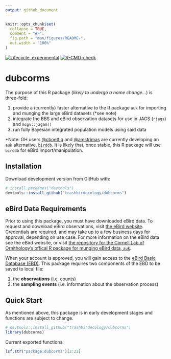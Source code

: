 ```yaml
---
output: github_document
---
```


<!-- README.md is generated from README.Rmd. Please edit that file -->

```r
knitr::opts_chunk$set(
  collapse = TRUE,
  comment = "#>",
  fig.path = "man/figures/README-",
  out.width = "100%"
)
```
<!-- badges: start -->
[![Lifecycle: experimental](https://img.shields.io/badge/lifecycle-experimental-orange.svg)](https://lifecycle.r-lib.org/articles/stages.html#experimental)
[![R-CMD-check](https://github.com/trashbirdecology/dubcorms/workflows/R-CMD-check/badge.svg)](https://github.com/trashbirdecology/dubcorms/actions)
<!-- badges: end -->

# dubcorms
The purpose of this R package (*likely to undergo a name change...*) is three-fold:

  1. provide a (currently) faster alternative to the R package `auk ` for importing and munging the large eBird datasets (*see note)
  1. integrate the BBS and eBird observation datasets for use in JAGS (`rjags`) and `mcgv::jagam()`
  1. run fully Bayesian integrated population models using said data
  
*Note: GH users [\@cboettig](https://github.com/cboettig/) and [\@amstrimas](https://github.com/amstrimas/) are currently developing an `auk` alternative, [`birddb`](https://github.com/cboettig/birddb/). It is likely that, once stable, this R package will use `birddb` for eBird import/manipulation. 



## Installation
Download development version from GitHub with:
```r
# install.packages("devtools")
devtools::install_github("trashbirdecology/dubcorms")
```

## eBird Data Requirements
Prior to using this package, you must have downloaded eBird data. To request and download eBird observations, visit [the eBird website](https://ebird.org/data/download). Credentials are required, and may take up to a few business days for approval, depending on use case. For more information on the eBird data see the eBird website, or visit [the repository for the Cornell Lab of Ornithology's offical R package for munging eBird data,  `auk`](https://github.com/CornellLabofOrnithology/auk/).

When your account is approved, you will gain access to the [eBird Basic Database (EBD)](https://ebird.org/data/download/ebd). This package requires two components of the EBD to be saved to local file:

1. the **observations** (i.e. counts) 
1. the **sampling events** (i.e. information about the observation process)


## Quick Start
As mentioned above, this package is in early development stages and functions are subject to change.
```r
# devtools::install_github("trashbirdecology/dubcorms")
library(dubcorms)
```

Current exported functions:
```r
lsf.str("package:dubcorms")[2:22]
```

